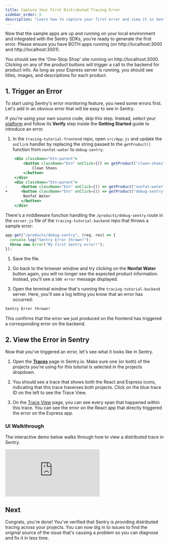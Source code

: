 ```yaml
---
title: Capture Your First Distributed Tracing Error
sidebar_order: 5
description: "Learn how to capture your first error and view it in Sentry."
---
```


Now that the sample apps are up and running on your local environment and integrated with the Sentry SDKs, you're ready to generate the first error. Please ensure you have BOTH apps running (on http://localhost:3000 and http://localhost:3001).

You should see the 'One-Stop Shop' site running on http://localhost:3000. Clicking on any of the product buttons will trigger a call to the backend for product info. As long as your Express server is running, you should see titles, images, and descriptions for each product.

## 1. Trigger an Error

To start using Sentry's error monitoring feature, you need some errors first. Let's add in an obvious error that will be easy to see in Sentry.

If you're using your own source code, skip this step. Instead, select your [platform](/platforms/) and follow its **Verify** step inside the **Getting Started** guide to introduce an error.

1. In the `tracing-tutorial-frontend` repo, open `src/App.js` and update the `onClick` handler by replacing the string passed to the `getProduct()` function from `nonfat-water` to `debug-sentry`.

```jsx diff {filename:App.js}
    <div className="btn-parent">
        <button className="btn" onClick={() => getProduct("clown-shoes")}>
            Clown Shoes
        </button>
    </div>
    <div className="btn-parent">
-      <button className="btn" onClick={() => getProduct("nonfat-water")}>
+      <button className="btn" onClick={() => getProduct("debug-sentry")}>
        Nonfat Water
       </button>
    </div>
```

There's a middleware function handling the `/products/debug-sentry` route in the `server.js` file of the `tracing-tutorial-backend` repo that throws a sample error:

```javascript {filename:server.js}
app.get("/products/debug-sentry", (req, res) => {
  console.log("Sentry Error thrown!");
  throw new Error("My first Sentry error!");
});
```

1. Save the file.

1. Go back to the browser window and try clicking on the **Nonfat Water** button again, you will no longer see the expected product information. Instead, you'll see a `500 error` message displayed.

1. Open the terminal window that's running the `tracing-tutorial-backend` server. Here, you'll see a log letting you know that an error has occurred:

```bash
Sentry Error thrown!
```

This confirms that the error we just produced on the frontend has triggered a corresponding error on the backend.

## 2. View the Error in Sentry

Now that you've triggered an error, let's see what it looks like in Sentry.

1. Open the [**Traces**](https://sentry.io/orgredirect/organizations/:orgslug/traces/) page in Sentry.io. Make sure one (or both) of the projects you're using for this tutorial is selected in the projects dropdown.

2. You should see a trace that shows both the React and Express icons, indicating that this trace traverses both projects. Click on the blue trace ID on the left to see the Trace View.

3. On the [Trace View](/concepts/key-terms/tracing/trace-view/) page, you can see every span that happened within this trace. You can see the error on the React app that directly triggered the error on the Express app.

### UI Walkthrough

The interactive demo below walks through how to view a distributed trace in Sentry.

<div
  style={{
    height: "0px",
    paddingBottom: "calc(52.1021021021021% + 41px)",
    position: "relative",
    width: "100%",
  }}
>
  <iframe
    src="https://demo.arcade.software/xPc1a1WUYTnQqPvBQGnQ?embed"
    frameborder="0"
    loading="lazy"
    webkitallowfullscreen
    mozallowfullscreen
    allowfullscreen
    allow="fullscreen;"
    style={{
      colorScheme: "light",
      height: "100%",
      left: "0px",
      position: "absolute",
      top: "0px",
      width: "100%",
    }}
  ></iframe>
</div>

## Next

Congrats, you're done! You've verified that Sentry is providing distributed tracing across your projects. You can now dig in to issues to find the original source of the issue that's causing a problem so you can diagnose and fix it in less time.
